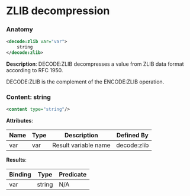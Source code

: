 # ZLIB decompression

### Anatomy

```xml
<decode:zlib var="var">
    string
</decode:zlib>
```

 **Description**:
 DECODE:ZLIB decompresses a value from ZLIB data format according to RFC 1950.

DECODE:ZLIB is the complement of the ENCODE:ZLIB operation.

### Content: string

```xml
<content type="string"/>
```

**Attributes**:

| Name | Type | Description | Defined By |
| ---- | ---- | ----------- | ---------- |
| var | var | Result variable name | decode:zlib |


**Results**:

| Binding | Type | Predicate |
| ------- | ---- | --------- |
| var | string | N/A |


